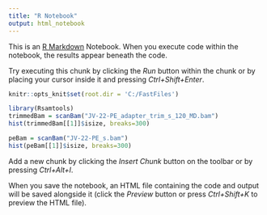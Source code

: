 ```yaml
---
title: "R Notebook"
output: html_notebook
---
```


This is an [R Markdown](http://rmarkdown.rstudio.com) Notebook. When you execute code within the notebook, the results appear beneath the code. 

Try executing this chunk by clicking the *Run* button within the chunk or by placing your cursor inside it and pressing *Ctrl+Shift+Enter*. 

```r
knitr::opts_knit$set(root.dir = 'C:/FastFiles')
```

```r
library(Rsamtools)
trimmedBam = scanBam("JV-22-PE_adapter_trim_s_120_MD.bam")
hist(trimmedBam[[1]]$isize, breaks=300)
```

```r
peBam = scanBam("JV-22-PE_s.bam")
hist(peBam[[1]]$isize, breaks=300)
```

Add a new chunk by clicking the *Insert Chunk* button on the toolbar or by pressing *Ctrl+Alt+I*.

When you save the notebook, an HTML file containing the code and output will be saved alongside it (click the *Preview* button or press *Ctrl+Shift+K* to preview the HTML file).
